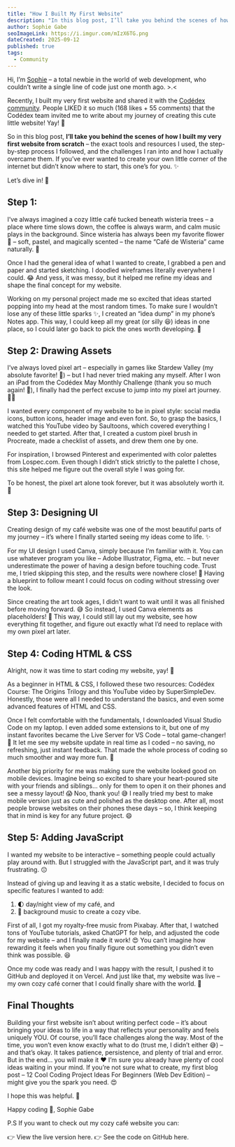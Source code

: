 ```yaml
---
title: "How I Built My First Website"
description: "In this blog post, I’ll take you behind the scenes of how I built my very first website from scratch – the exact tools and resources I used, the step-by-step process I followed, and the challenges I ran into and how I actually overcame them. ✨"
author: Sophie Gabe
seoImageLink: https://i.imgur.com/mIzX6TG.png
dateCreated: 2025-09-12
published: true
tags:
  - Community
---
```


Hi, I’m [Sophie](https://www.codedex.io/@MarSianer) – a total newbie in the world of web development, who couldn’t write a single line of code just one month ago. >.<

Recently, I built my very first website and shared it with the [Codédex community](https://codedex.io/community). People LIKED it so much (168 likes + 55 comments) that the Codédex team invited me to write about my journey of creating this cute little website! Yay! 🥳

So in this blog post, **I’ll take you behind the scenes of how I built my very first website from scratch** – the exact tools and resources I used, the step-by-step process I followed, and the challenges I ran into and how I actually overcame them. If you’ve ever wanted to create your own little corner of the internet but didn’t know where to start, this one’s for you. ✨

Let’s dive in! 🤿

## Step 1: 

I’ve always imagined a cozy little café tucked beneath wisteria trees – a place where time slows down, the coffee is always warm, and calm music plays in the background. Since wisteria has always been my favorite flower 🌺 – soft, pastel, and magically scented – the name “Café de Wisteria” came naturally. 🥰

Once I had the general idea of what I wanted to create, I grabbed a pen and paper and started sketching. I doodled wireframes literally everywhere I could. 😂 And yess, it was messy, but it helped me refine my ideas and shape the final concept for my website.

Working on my personal project made me so excited that ideas started popping into my head at the most random times. To make sure I wouldn’t lose any of these little sparks ✨, I created an “idea dump” in my phone’s Notes app. This way, I could keep all my great (or silly 😆) ideas in one place, so I could later go back to pick the ones worth developing. 🥰

## Step 2: Drawing Assets

I’ve always loved pixel art – especially in games like Stardew Valley (my absolute favorite! 🤩) – but I had never tried making any myself.  After I won an iPad from the Codédex May Monthly Challenge (thank you so much again! 🙏), I finally had the perfect excuse to jump into my pixel art journey. 💃🏽

I wanted every component of my website to be in pixel style: social media icons, button icons, header image and even font. So, to grasp the basics, I watched this YouTube video by Saultoons, which covered everything I needed to get started. After that, I created a custom pixel brush in Procreate, made a checklist of assets, and drew them one by one. 

For inspiration, I browsed Pinterest and experimented with color palettes from Lospec.com. Even though I didn’t stick strictly to the palette I chose, this site helped me figure out the overall style I was going for.

To be honest, the pixel art alone took forever, but it was absolutely worth it. 🤩

## Step 3: Designing UI

Creating design of my café website was one of the most beautiful parts of my journey – it’s where I finally started seeing my ideas come to life. ✨

For my UI design I used Canva, simply because I’m familiar with it. You can use whatever program you like – Adobe Illustrator, Figma, etc. – but never underestimate the power of having a design before touching code. Trust me, I tried skipping this step, and the results were nowhere close! 🤣 Having a blueprint to follow meant I could focus on coding without stressing over the look. 

Since creating the art took ages, I didn’t want to wait until it was all finished before moving forward. 😅 So instead, I used Canva elements as placeholders! 🤗 This way, I could still lay out my website, see how everything fit together, and figure out exactly what I’d need to replace with my own pixel art later.

## Step 4: Coding HTML & CSS

Alright, now it was time to start coding my website, yay! 🥳

As a beginner in HTML & CSS, I followed these two resources: Codédex Course: The Origins Trilogy and this YouTube video by SuperSimpleDev. Honestly, those were all I needed to understand the basics, and even some advanced features of HTML and CSS.

Once I felt comfortable with the fundamentals, I downloaded Visual Studio Code on my laptop. I even added some extensions to it, but one of my instant favorites became the Live Server for VS Code – total game-changer! 🤩 It let me see my website update in real time as I coded – no saving, no refreshing, just instant feedback. That made the whole process of coding so much smoother and way more fun. 🥰

Another big priority for me was making sure the website looked good on mobile devices. Imagine being so excited to share your heart-poured site with your friends and siblings… only for them to open it on their phones and see a messy layout! 😱 Noo, thank you! 😅 I really tried my best to make mobile version just as cute and polished as the desktop one. After all, most people browse websites on their phones these days – so, I think keeping that in mind is key for any future project. 😄

## Step 5: Adding JavaScript

I wanted my website to be interactive – something people could actually play around with. But I struggled with the JavaScript part, and it was truly frustrating. 😔 

Instead of giving up and leaving it as a static website, I decided to focus on specific features I wanted to add:

1. 🌓 day/night view of my café, and
2. 🎵 background music to create a cozy vibe.

First of all, I got my royalty-free music from Pixabay. After that, I watched tons of YouTube tutorials, asked ChatGPT for help, and adjusted the code for my website – and I finally made it work! 😍 You can’t imagine how rewarding it feels when you finally figure out something you didn’t even think was possible. 😆

Once my code was ready and I was happy with the result, I pushed it to GitHub and deployed it on Vercel. And just like that, my website was live – my own cozy café corner that I could finally share with the world. 💃

## Final Thoughts

Building your first website isn’t about writing perfect code – it’s about bringing your ideas to life in a way that reflects your personality and feels uniquely YOU.
Of course, you’ll face challenges along the way. Most of the time, you won’t even know exactly what to do (trust me, I didn’t either 😅) – and that’s okay. It takes patience, persistence, and plenty of trial and error. But in the end… you will make it ❤️
I’m sure you already have plenty of cool ideas waiting in your mind. If you’re not sure what to create, my first blog post – 12 Cool Coding Project Ideas For Beginners (Web Dev Edition) – might give you the spark you need. 😍

I hope this was helpful. 💖

Happy coding 🌺,
Sophie Gabe

P.S If you want to check out my cozy café website you can:

👉 View the live version here.
👉 See the code on GitHub here.
